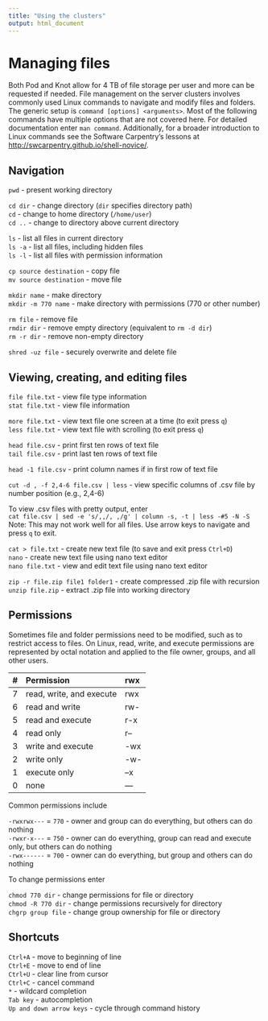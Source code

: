 ```yaml
---
title: "Using the clusters"
output: html_document
---
```


# Managing files

Both Pod and Knot allow for 4 TB of file storage per user and more can be requested if needed. File management on the server clusters involves commonly used Linux commands to navigate and modify files and folders. The generic setup is `command [options] <arguments>`. Most of the following commands have multiple options that are not covered here. For detailed documentation enter `man command`. Additionally, for a broader introduction to Linux commands see the Software Carpentry's lessons at <http://swcarpentry.github.io/shell-novice/>.

## Navigation

`pwd` - present working directory

`cd dir` - change directory (`dir` specifies directory path)  
`cd` - change to home directory (`/home/user`)  
`cd ..` - change to directory above current directory

`ls` - list all files in current directory  
`ls -a` - list all files, including hidden files  
`ls -l` - list all files with permission information

`cp source destination` - copy file  
`mv source destination` - move file

`mkdir name` - make directory  
`mkdir -m 770 name` - make directory with permissions (770 or other number)

`rm file` - remove file  
`rmdir dir` - remove empty directory (equivalent to `rm -d dir`)  
`rm -r dir` - remove non-empty directory

`shred -uz file` - securely overwrite and delete file

## Viewing, creating, and editing files

`file file.txt` - view file type information  
`stat file.txt` - view file information

`more file.txt` - view text file one screen at a time (to exit press `q`)  
`less file.txt` - view text file with scrolling (to exit press `q`)

`head file.csv` - print first ten rows of text file  
`tail file.csv` - print last ten rows of text file

`head -1 file.csv` - print column names if in first row of text file  

`cut -d , -f 2,4-6 file.csv | less` - view specific columns of .csv file by number position (e.g., 2,4-6)

To view .csv files with pretty output, enter  
`cat file.csv | sed -e 's/,,/, ,/g' | column -s, -t | less -#5 -N -S`  
Note: This may not work well for all files. Use arrow keys to navigate and press `q` to exit.

`cat > file.txt` - create new text file (to save and exit press `Ctrl+D`)  
`nano` - create new text file using nano text editor  
`nano file.txt` - view and edit text file using nano text editor

`zip -r file.zip file1 folder1` - create compressed .zip file with recursion  
`unzip file.zip` - extract .zip file into working directory

## Permissions

Sometimes file and folder permissions need to be modified, such as to restrict access to files. On Linux, read, write, and execute permissions are represented by octal notation and applied to the file owner, groups, and all other users.

| # | Permission | rwx |
| :--- | :--- | :--- |
| 7 | read, write, and execute | rwx |
| 6 | read and write | rw- |
| 5 | read and execute | r-x |
| 4 | read only | r-- |
| 3 | write and execute | -wx |
| 2 | write only | -w- |
| 1 | execute only | --x |
| 0 | none | --- |

Common permissions include

`-rwxrwx---` = `770` - owner and group can do everything, but others can do nothing  
`-rwxr-x---` = `750` - owner can do everything, group can read and execute only, but others can do nothing  
`-rwx------` = `700` - owner can do everything, but group and others can do nothing

To change permissions enter

`chmod 770 dir` - change permissions for file or directory  
`chmod -R 770 dir` - change permissions recursively for directory  
`chgrp group file` - change group ownership for file or directory

## Shortcuts

`Ctrl+A` - move to beginning of line  
`Ctrl+E` - move to end of line  
`Ctrl+U` - clear line from cursor  
`Ctrl+C` - cancel command  
`*` - wildcard completion  
`Tab key` - autocompletion  
`Up and down arrow keys` - cycle through command history
